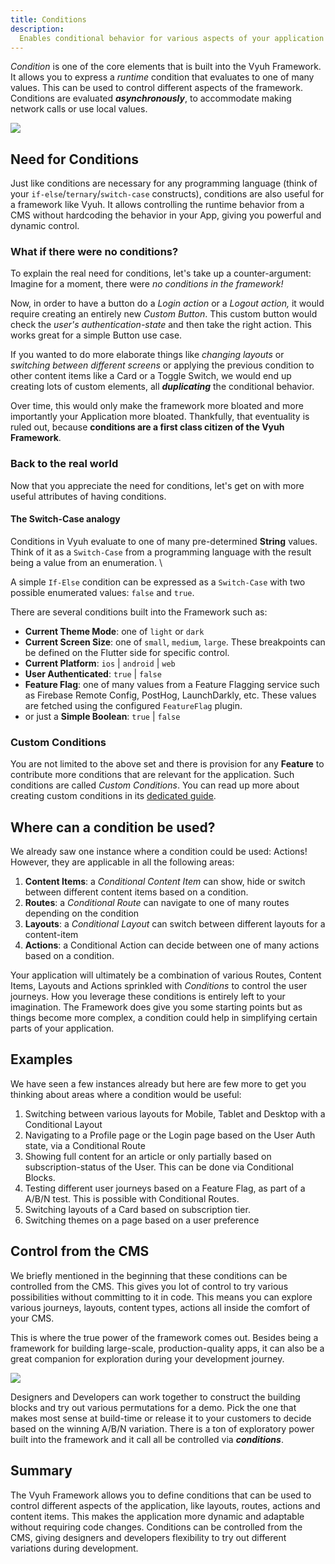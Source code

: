 ```yaml
---
title: Conditions
description:
  Enables conditional behavior for various aspects of your application
---
```



_Condition_ is one of the core elements that is built into the Vyuh Framework.
It allows you to express a _runtime_ condition that evaluates to one of many
values. This can be used to control different aspects of the framework.
Conditions are evaluated _**asynchronously**_, to accommodate making network
calls or use local values.

![](images/conditional-flow.png)

## Need for Conditions

Just like conditions are necessary for any programming language (think of your
`if-else`/`ternary`/`switch-case` constructs), conditions are also useful for a
framework like Vyuh. It allows controlling the runtime behavior from a CMS
without hardcoding the behavior in your App, giving you powerful and dynamic
control.

### What if there were no conditions?

To explain the real need for conditions, let's take up a counter-argument:
Imagine for a moment, there were _no conditions in the framework!_

Now, in order to have a button do a _Login action_ or a _Logout action,_ it
would require creating an entirely new _Custom Button_. This custom button would
check the _user's authentication-state_ and then take the right action. This
works great for a simple Button use case.

If you wanted to do more elaborate things like _changing layouts_ or _switching
between different screens_ or applying the previous condition to other content
items like a Card or a Toggle Switch, we would end up creating lots of custom
elements, all _**duplicating**_ the conditional behavior.

Over time, this would only make the framework more bloated and more importantly
your Application more bloated. Thankfully, that eventuality is ruled out,
because **conditions are a first class citizen of the Vyuh Framework**.

### Back to the real world

Now that you appreciate the need for conditions, let's get on with more useful
attributes of having conditions.

<Aside>

#### The Switch-Case analogy

Conditions in Vyuh evaluate to one of many pre-determined **String** values.
Think of it as a `Switch-Case` from a programming language with the result being
a value from an enumeration. \

A simple `If-Else` condition can be expressed as a `Switch-Case` with two
possible enumerated values: `false` and `true`.

</Aside>

There are several conditions built into the Framework such as:

- **Current Theme Mode**: one of `light` or `dark`
- **Current Screen Size**: one of `small`, `medium`, `large`. These breakpoints
  can be defined on the Flutter side for specific control.
- **Current Platform**: `ios` | `android` | `web`
- **User Authenticated**: `true` | `false`
- **Feature Flag**: one of many values from a Feature Flagging service such as
  Firebase Remote Config, PostHog, LaunchDarkly, etc. These values are fetched
  using the configured `FeatureFlag` plugin.
- or just a **Simple Boolean**: `true` | `false`

### Custom Conditions

You are not limited to the above set and there is provision for any **Feature**
to contribute more conditions that are relevant for the application. Such
conditions are called _Custom Conditions_. You can read up more about creating
custom conditions in its [dedicated guide](/guides/cms/custom-condition).

## Where can a condition be used?

We already saw one instance where a condition could be used: Actions! However,
they are applicable in all the following areas:

1. **Content Items**: a _Conditional Content Item_ can show, hide or switch
   between different content items based on a condition.
2. **Routes**: a _Conditional Route_ can navigate to one of many routes
   depending on the condition
3. **Layouts**: a _Conditional Layout_ can switch between different layouts for
   a content-item
4. **Actions**: a Conditional Action can decide between one of many actions
   based on a condition.

Your application will ultimately be a combination of various Routes, Content
Items, Layouts and Actions sprinkled with _Conditions_ to control the user
journeys. How you leverage these conditions is entirely left to your
imagination. The Framework does give you some starting points but as things
become more complex, a condition could help in simplifying certain parts of your
application.

## Examples

We have seen a few instances already but here are few more to get you thinking
about areas where a condition would be useful:

1. Switching between various layouts for Mobile, Tablet and Desktop with a
   Conditional Layout
2. Navigating to a Profile page or the Login page based on the User Auth state,
   via a Conditional Route
3. Showing full content for an article or only partially based on
   subscription-status of the User. This can be done via Conditional Blocks.
4. Testing different user journeys based on a Feature Flag, as part of a A/B/N
   test. This is possible with Conditional Routes.
5. Switching layouts of a Card based on subscription tier.
6. Switching themes on a page based on a user preference

## Control from the CMS

We briefly mentioned in the beginning that these conditions can be controlled
from the CMS. This gives you lot of control to try various possibilities without
committing to it in code. This means you can explore various journeys, layouts,
content types, actions all inside the comfort of your CMS.

This is where the true power of the framework comes out. Besides being a
framework for building large-scale, production-quality apps, it can also be a
great companion for exploration during your development journey.

![](images/conditional-route-branching.png)

Designers and Developers can work together to construct the building blocks and
try out various permutations for a demo. Pick the one that makes most sense at
build-time or release it to your customers to decide based on the winning A/B/N
variation. There is a ton of exploratory power built into the framework and it
call all be controlled via _**conditions**_.

## Summary

The Vyuh Framework allows you to define conditions that can be used to control
different aspects of the application, like layouts, routes, actions and content
items. This makes the application more dynamic and adaptable without requiring
code changes. Conditions can be controlled from the CMS, giving designers and
developers flexibility to try out different variations during development.
